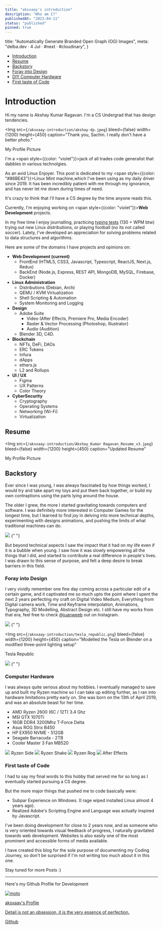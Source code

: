 ```yaml
---
title: "aksxaay's introduction"
description: "Who am I?"
publishedAt: "2023-04-11"
status: "published"
pinned: true
---
```



  title: "Automatically Generate Branded Open Graph (OG) Images",
  meta: "delba.dev · 4 Jul · #next · #cloudinary",
}

- [Introduction](#introduction)
- [Resume](#resume)
- [Backstory](#backstory)
- [Foray into Design](#foray-into-design)
- [DIY Computer Hardware](#computer-hardware)
- [First taste of Code](#first-taste-of-code)

# Introduction

Hi my name is Akshay Kumar Ragavan. I'm a CS Undergrad that has design tendencies.

<Img
  src={`/aksxaay-introduction/akshay-dp.jpeg`}
  bleed={false}
  width={1200}
  height={450}
  caption="Thank you, Sachin. I really don't have a better photo."
>
  My Profile Picture
</Img>

I'm a <span style={{color: "violet"}}>jack of all trades</span> code generalist that dabbles in various technolgies.

As an avid Linux Enjoyer. This post is dedicated to my <span style={{color: "#86BE43"}}>Linux Mint</span> machine,which I've been using as my daily driver since 2019. It has been incredibly patient with me through my ignorance, and has never let me down during times of need.

It's crazy to think that I'll have a CS degree by the time anyone reads this.

Currently, I'm enjoying working on <span style={{color: "violet"}}>**Web Development**</span> projects.

In my free time I enjoy journalling, practicing [typing tests](https://monkeytype.com/profile/sidejua) (130 + WPM btw) trying out new Linux distributions, or playing football (no its not called soccer). Lately, I've developed an appreciation for solving problems related to data structures and algorithms.

Here are some of the domains I have projects and opinions on:

- **Web Development (current)**
  - FrontEnd (HTML5, CSS3, Javascript, Typescript, ReactJS, Next.js, Redux)
  - BackEnd (Node.js, Express, REST API, MongoDB, MySQL, Firebase, Docker)
- **Linux Administration**
  - Distributions (Debian, Arch)
  - QEMU / KVM Virtualization
  - Shell Scripting & Automation
  - System Monitoring and Logging
- **Design**
  - Adobe Suite
    - Video (After Effects, Premiere Pro, Media Encoder)
    - Raster & Vector Processing (Photoshop, Illustrator)
    - Audio (Audition)
  - Blender 3D, C4D.
- **Blockchain**
  - NFTs, DeFi, DAOs
  - ERC Tokens
  - Infura
  - dApps
  - ethers.js
  - L2 and Rollups
- **UI / UX**
  - Figma
  - UX Patterns
  - Color Theory
- **CyberSecurity**
  - Cryptography
  - Operating Systems
  - Networking (Wi-Fi)
  - Virtualization

## Resume

<Img
  src={`/aksxaay-introduction/Akshay_Kumar Ragavan_Resume_v3.jpeg`}
  bleed={false}
  width={1200}
  height={450}
  caption="Updated Resume"
>
  My Profile Picture
</Img>

## Backstory

Ever since I was young, I was always fascinated by how things worked, I would try and take apart my toys and put them back together, or build my own contraptions using the parts lying around the house.

The older I grew, the more I started gravitating towards computers and software.
I was definitely more interested in Computer Games for the longest time, but I learned to find joy in delving into more technical depths, experimenting with designs animations, and pushing the limits of what traditional machines can do.

<Aside position="right">
  <Img
    src={`/aksxaay-introduction/akshay-hackerman.jpeg`}
    bleed={false}
    width={1200}
    height={900}
    caption="Often caught mesmerized by the world of computers"
  >
    {" "}
  </Img>
</Aside>

But beyond technical aspects I saw the impact that it had on my life even if it is a bubble when young. I saw how it was slowly empowering all the things that I did, and started to contribute a real difference in people's lives. I was drawn to this sense of purpose, and felt a deep desire to break barriers in this field.

### Foray into Design

I very vividly remember one fine day coming across a particular edit of a certain game, and it captivated me so much upto the point where I spent the next 2 years perfecting my craft on Digital Video Medium, Everything from Digital camera work, Time and Keyframe interpolation, Animations, Typography, 3D Modelling, Abstract Design etc. I still have my works from that era, feel free to check [@juanweeb](https://www.instagram.com/juanweeb/) out on Instagram.

<Aside>
  <Img
    src={`/aksxaay-introduction/pierre_curie_shine.png`}
    bleed={false}
    width={1200}
    height={900}
    caption="Concept Album Art Cover for Pierre Bourne"
  >
    {" "}
  </Img>
</Aside>

<Img
  src={`/aksxaay-introduction/tesla_republic.png`}
  bleed={false}
  width={1200}
  height={450}
  caption="Modelled the Tesla on Blender on a modified three-point lighting setup"
>
  Tesla Republic
</Img>

<Aside position="right">
  <Img
    src={`/aksxaay-introduction/travis_franchise.png`}
    bleed={false}
    width={1200}
    height={900}
    caption="Concept Album Art Cover for Travis Scott"
  >
    {" "}
  </Img>
</Aside>

### Computer Hardware

I was always quite serious about my hobbies. I eventually managed to save up and built my Ryzen machine so I can take up editing further, as I ran into hardware limitations pretty early on. She was born on the 13th of April 2019, and was an absolute beast for her time.

- AMD Ryzen 2600 (6C / 12T) 3.4 Ghz
- MSI GTX 1070Ti
- 16GB DDR4 3200Mhz T-Force Delta
- Asus ROG Strix B450
- HP EX950 NVME - 512GB
- Seagate Barracuda - 2TB
- Cooler Master 3 Fan MB520

<div className="z-10 !col-start-1 !col-end-[-1] mt-3 grid auto-cols-[min(400px,80%)] grid-flow-col gap-5 overflow-x-auto bg-gray-900 px-4 pb-4 shadow-[0_0_30px_20px] shadow-gray-900 [color-scheme:dark]">
  <Img
    src={`/aksxaay-introduction/ryzen-side.jpeg`}
    bleed={false}
    width={1200}
    height={450}
  >
    Ryzen Side
  </Img>
  <Img
    src={`/aksxaay-introduction/ryzen-front-shake.jpeg`}
    bleed={false}
    width={1200}
    height={450}
    caption={
      "I always work my hardest so I can go spend time with her someday again."
    }
  >
    Ryzen Shake
  </Img>
  <Img
    src={`/aksxaay-introduction/ryzen-rog.jpeg`}
    bleed={false}
    width={1200}
    height={450}
  >
    Ryzen Rog
  </Img>
  <Img
    src={`/aksxaay-introduction/after-effects.jpeg`}
    bleed={false}
    width={1200}
    height={450}
  >
    After Effects
  </Img>
</div>

### First taste of Code

I had to say my final words to this hobby that served me for so long as I eventually started pursuing a CS degree.

But the more major things that pushed me to code basically were:

- Subpar Experience on Windows. (I rage wiped installed Linux almost 4 years ago).
- Realized Adobe's Scripting Engine and Language was actually inspired by Javascript.

I've been doing development for close to 2 years now, and as someone who is very oriented towards visual feedback of progress, I naturally gravitated towards web development. Websites is also easily one of the most prominent and accessible forms of media available.

I have created this blog for the sole purpose of documenting my Coding Journey, so don't be surprised if I'm not writing too much about it in this one.

Stay tuned for more Posts :)

---

Here's my Github Profile for Development

<Playground>
  <a
    href="https://github.com/aksxaay"
    target="_blank"
    rel="noopener noreferrer"
  >
    <div className="relative w-64 overflow-hidden rounded-2xl p-4 shadow-lg dark:bg-gray-400">
      <img
        alt="moto"
        src="/vinne-purple-gun.jpg"
        className="absolute -right-20 -bottom-8 mb-4 h-40 w-40"
      />
      <div className="w-4/6">
        <p className="mb-2 text-lg font-medium text-white">aksxaay's Profile</p>
        <p className="text-xs text-gray-400">
          Detail is not an obsession, it is the very essence of perfection.
        </p>
        <p className="text-xl font-medium text-indigo-500">Github</p>
      </div>
    </div>
  </a>
</Playground>

